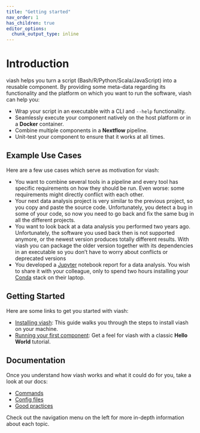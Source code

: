 ```yaml
---
title: "Getting started"
nav_order: 1
has_children: true
editor_options: 
  chunk_output_type: inline
---
```


# Introduction

<!-- TODO: What is viash if you would describe it in one or two sentences?
viash is a ... -->

viash helps you turn a script (Bash/R/Python/Scala/JavaScript) into a reusable component. 
By providing some meta-data regarding its functionality and the platform on which you want to run the software, viash can help you:

* Wrap your script in an executable with a CLI and `--help` functionality.
* Seamlessly execute your component natively on the host platform or in a **Docker** container.
* Combine multiple components in a **Nextflow** pipeline.
* Unit-test your component to ensure that it works at all times.

## Example Use Cases

Here are a few use cases which serve as motivation for viash:

<!-- TODO: Rewrite use cases, the reason why viash helps in those situations should be crystal clear to someone that has never seen viash before, this part of the docs is presented before the installation after all. Ideally each of these should have "viash can help here by../In this case, viash can.../etc." -->

* You want to combine several tools in a pipeline and every tool has specific requirements on how they should be run. Even worse: some requirements might directly conflict with each other.
* Your next data analysis project is very similar to the previous project, so you copy and paste the source code. Unfortunately, you detect a bug in some of your code, so now you need to go back and fix the same bug in all the different projects. 
* You want to look back at a data analysis you performed two years ago. Unfortunately, the software you used back then is not supported anymore, or the newest version produces totally different results. With viash you can package the older version together with its dependencies in an executable so you don't have to worry about conflicts or deprecated versions
* You developed a [Jupyter](https://jupyter.org/) notebook report for a data analysis. You wish to share it with your colleague, only to spend two hours installing your [Conda](https://docs.conda.io/) stack on their laptop.

## Getting Started

Here are some links to get you started with viash:

- [Installing viash](/getting_started/installation): This guide walks you through the steps to install viash on your machine.
- [Running your first component](/getting_started/hello_world): Get a feel for viash with a classic **Hello World** tutorial.

## Documentation

Once you understand how viash works and what it could do for you, take a look at our docs:

- [Commands](/commands)
- [Config files](/config)
- [Good practices](/good_practices)

Check out the navigation menu on the left for more in-depth information about each topic.
 
